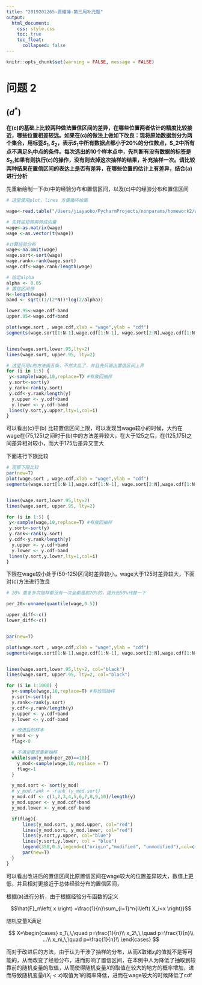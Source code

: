 ```yaml
---
title: "2019202265-贾耀博-第三周补充题"
output:
  html_document:
    css: style.css
    toc: true
    toc_float:
      collapsed: false
---
```


```r
knitr::opts_chunk$set(warning = FALSE, message = FALSE)
```

# 问题 2

## $(d^*)$

**在(c)的基础上比较两种做法置信区间的差异，在哪些位置两者估计的精度比较接近，哪些位置相差较远。如果在(c)的做法上做如下改良：现将原始数据划分为两个集合，用标签$S_1,S_2$，表示$S_1$中所有数据点都小于20%的分位数点，S_2中所有点不满足$S_1$中点的条件。每次选出的10个样本点中，先判断有没有数据的标签是$S_2$,如果有则执行$(c)$的操作，没有则去掉这次抽样的结果，补充抽样一次。请比较两种结果在置信区间的表达上是否有差异，在哪些位置的估计上有差异，结合(a)进行分析**

先重新绘制一下(b)中的经验分布和置信区间，以及(c)中的经验分布和置信区间

```r
# 这里使用plot，lines 方便循环绘画

wage<-read.table("/Users/jiayaobo/PycharmProjects/nonparams/homework2/wage_s.csv")

# 先转成矩阵再转成向量
wage<-as.matrix(wage)
wage <-as.vector(t(wage))

#计算经验分布
wage<-na.omit(wage)
wage.sort<-sort(wage)
wage.rank<-rank(wage.sort)
wage.cdf<-wage.rank/length(wage)

# 给定alpha
alpha <- 0.05
# 置信区间带
N<-length(wage)
band <- sqrt((1/(2*N))*log(2/alpha))

lower.95<-wage.cdf-band
upper.95<-wage.cdf+band

plot(wage.sort , wage.cdf,xlab = "wage",ylab = "cdf")
segments(wage.sort[1:N-1],wage.cdf[1:N-1], wage.sort[2:N],wage.cdf[1:N-1])


lines(wage.sort,lower.95,lty=2)
lines(wage.sort, upper.95, lty=2)

# 这里只用c的方法画五条，不然太乱了，并且先只画出置信区间上界
for (i in 1:5) {
 y<-sample(wage,10,replace=T) #有放回抽样
 y.sort<-sort(y)
 y.rank<-rank(y.sort)
 y.cdf<-y.rank/length(y)
  y.upper <- y.cdf+band
  y.lower <- y.cdf-band
 lines(y.sort,y.upper,lty=1,col=i)
}


```

可以看出(c)于(b) 比较置信区间上限，可以发现当wage较小的时候，大约在wage在(75,125)之间时于(b)中的方法差异较大，在大于125之后，在(125,175)之间差异相对较小，而大于175后差异又变大

下面进行下限比较

```r
# 观察下限比较
par(new=T)
plot(wage.sort , wage.cdf,xlab = "wage",ylab = "cdf")
segments(wage.sort[1:N-1],wage.cdf[1:N-1], wage.sort[2:N],wage.cdf[1:N-1])


lines(wage.sort,lower.95,lty=2)
lines(wage.sort, upper.95, lty=2)

for (i in 1:5) {
 y<-sample(wage,10,replace=T) #有放回抽样
 y.sort<-sort(y)
 y.rank<-rank(y.sort)
 y.cdf<-y.rank/length(y)
  y.upper <- y.cdf+band
  y.lower <- y.cdf-band
 lines(y.sort,y.lower,lty=1,col=i)
}
```

下限在wage较小处于(50-125)区间时差异较小，wage大于125时差异较大，下面对(c)方法进行改良

```r
# 20% 重复多次抽样都没有一次全都是前20%的，提升到50%代替一下

per_20<-unname(quantile(wage,0.5))

upper_diff<-c()
lower_diff<-c()


par(new=T)

plot(wage.sort , wage.cdf,xlab = "wage",ylab = "cdf")
segments(wage.sort[1:N-1],wage.cdf[1:N-1], wage.sort[2:N],wage.cdf[1:N-1])


lines(wage.sort,lower.95,lty=2, col="black")
lines(wage.sort, upper.95, lty=2, col="black")

for (i in 1:1000) {
  y<-sample(wage,10,replace=T) #有放回抽样
  y.sort<-sort(y)
  y.rank<-rank(y.sort)
  y.cdf<-y.rank/length(y)
  y.upper <- y.cdf+band
  y.lower <- y.cdf-band

  # 改进后的样本
  y_mod <- y
  flag<-0

  # 不满足要求重新抽样
  while(sum(y_mod<per_20)==10){
    y_mod<-sample(wage,10,replace = T)
    flag<-1
  }

  y_mod.sort <- sort(y_mod)
  # y_mod.rank < -rank (y_mod.sort)
  y_mod.cdf <- c(1,2,3,4,5,6,7,8,9,10)/length(y)
  y_mod.upper <- y_mod.cdf+band
  y_mod.lower <- y_mod.cdf-band

  if(flag){
      lines(y_mod.sort, y_mod.upper, col="red")
      lines(y_mod.sort, y_mod.lower, col="red")
      lines(y.sort,y.upper, col="blue")
      lines(y.sort,y.lower, col = "blue")
      legend(350,0.5,legend=c("origin","modified", "unmodified"),col=c("black","red","blue"),lty=1:2, cex=0.8)
      par(new=T)
  }
}
```

可以看出改进后的置信区间比原置信区间在wage较大的位置差异较大，数值上更低，并且相对更接近于总体经验分布的置信区间，

根据(a)进行分析，由于根据经验分布函数的定义

$$\hat{F}_n\left( x \right) =\frac{1}{n}\sum_{i=1}^n{I\left( X_i<x \right)}$$

随机变量X满足

$$
X=\begin{cases}
	x_1\,\,\quad p=\frac{1}{n}\\
	x_2\,\,\quad p=\frac{1}{n}\\
	...\\
	x_n\,\,\quad p=\frac{1}{n}\\
\end{cases}
$$

而对于改进后的方法，由于认为干涉了抽样的分布，从而$X$取诸$x_i$的值就不是等可能的，从而改变了经验分布，进而影响了置信区间，在本例中人为降低了抽取到较靠前的随机变量的取值，从而使得随机变量$X$的取值在较大的地方的概率增加，进而导致随机变量$I(X_i<x)$取值为1的概率降低，进而在wage较大的时候降低了cdf



